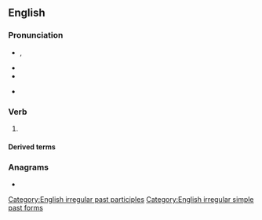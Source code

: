 {{also|Struck}}
==English==

===Pronunciation===
* {{a|RP|US}} {{IPA|en|/ˈstɹʌk/}},{{IPA|en|/st͡ʃɹʌk/}}
* {{audio|en|en-us-struck.ogg|Audio (US)}}
* {{rhymes|en|ʌk}}
* {{a|Northern English}} {{IPA|en|/ˈstɹʊk/}}

===Verb===
{{head|en|verb form}}

# {{en-past of|strike}}

====Derived terms====
{{col4|en
|awe-struck
|horror-struck
|light-struck
|love-struck
|moonstruck
|shock-struck
|star-struck
|sunstruck
}}

===Anagrams===
* {{anagrams|en|a=ckrstu|trucks}}

[[Category:English irregular past participles]]
[[Category:English irregular simple past forms]]